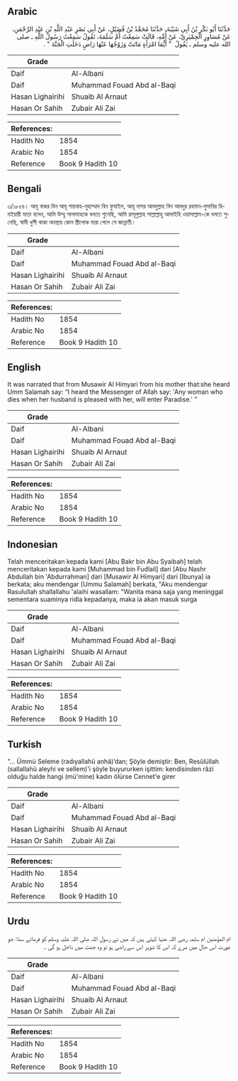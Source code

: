## Arabic


<div dir="rtl" lang="ar" style={{fontSize:'larger',backgroundColor:'#f8f9fa',padding:20}}>
حَدَّثَنَا أَبُو بَكْرِ بْنُ أَبِي شَيْبَةَ، حَدَّثَنَا مُحَمَّدُ بْنُ فُضَيْلٍ، عَنْ أَبِي نَصْرٍ عَبْدِ اللَّهِ بْنِ عَبْدِ الرَّحْمَنِ، عَنْ مُسَاوِرٍ الْحِمْيَرِيِّ، عَنْ أُمِّهِ، قَالَتْ سَمِعْتُ أُمَّ سَلَمَةَ، تَقُولُ سَمِعْتُ رَسُولَ اللَّهِ ـ صلى الله عليه وسلم ـ يَقُولُ ‏ "‏ أَيُّمَا امْرَأَةٍ مَاتَتْ وَزَوْجُهَا عَنْهَا رَاضٍ دَخَلَتِ الْجَنَّةَ ‏"‏ ‏.‏
</div>
<div style={{backgroundColor:'#f8f9fa',padding:20, marginBottom: 10}}><table> <thead> <tr> <th>Grade</th> <th></th> </tr> </thead> <tbody> <tr><td>Daif</td><td>Al-Albani</td></tr><tr><td>Daif</td><td>Muhammad Fouad Abd al-Baqi</td></tr><tr><td>Hasan Lighairihi</td><td>Shuaib Al Arnaut</td></tr><tr><td>Hasan Or Sahih</td><td>Zubair Ali Zai</td></tr></tbody></table><table> <thead> <tr> <th>References:</th> <th></th> </tr> </thead> <tbody><tr><td>Hadith No</td><td>1854</td></tr><tr><td>Arabic No</td><td>1854</td></tr><tr><td>Reference</td><td>Book 9 Hadith 10</td></tr></tbody></table></div>

## Bengali


<div dir="ltr" lang="bn" style={{fontSize:'larger',backgroundColor:'#f8f9fa',padding:20}}>
৩/১৮৫৪। আবূ বাকর বিন আবূ শায়বাহ-মুহাম্মাদ বিন ফুযাইল, আবূ নাসর আবদুল্লাহ বিন আবদুর রহমান-মুসাবির হিমইয়ারী মাতা বলেন, আমি উম্মু সালামাহকে বলতে শুনেছি, আমি রাসূলুল্লাহ সাল্লাল্লাহু আলাইহি ওয়াসাল্লাম-কে বলতে শুনেছি, স্বামী খুশী থাকা অবস্থায় কোন স্ত্রীলোক মারা গেলে সে জান্নাতী।
</div>
<div style={{backgroundColor:'#f8f9fa',padding:20, marginBottom: 10}}><table> <thead> <tr> <th>Grade</th> <th></th> </tr> </thead> <tbody> <tr><td>Daif</td><td>Al-Albani</td></tr><tr><td>Daif</td><td>Muhammad Fouad Abd al-Baqi</td></tr><tr><td>Hasan Lighairihi</td><td>Shuaib Al Arnaut</td></tr><tr><td>Hasan Or Sahih</td><td>Zubair Ali Zai</td></tr></tbody></table><table> <thead> <tr> <th>References:</th> <th></th> </tr> </thead> <tbody><tr><td>Hadith No</td><td>1854</td></tr><tr><td>Arabic No</td><td>1854</td></tr><tr><td>Reference</td><td>Book 9 Hadith 10</td></tr></tbody></table></div>

## English


<div dir="ltr" lang="en" style={{fontSize:'larger',backgroundColor:'#f8f9fa',padding:20}}>
It was narrated that from Musawir Al Himyari from his mother that:she heard Umm Salamah say: “I heard the Messenger of Allah say: 'Any woman who dies when her husband is pleased with her, will enter Paradise.' ”
</div>
<div style={{backgroundColor:'#f8f9fa',padding:20, marginBottom: 10}}><table> <thead> <tr> <th>Grade</th> <th></th> </tr> </thead> <tbody> <tr><td>Daif</td><td>Al-Albani</td></tr><tr><td>Daif</td><td>Muhammad Fouad Abd al-Baqi</td></tr><tr><td>Hasan Lighairihi</td><td>Shuaib Al Arnaut</td></tr><tr><td>Hasan Or Sahih</td><td>Zubair Ali Zai</td></tr></tbody></table><table> <thead> <tr> <th>References:</th> <th></th> </tr> </thead> <tbody><tr><td>Hadith No</td><td>1854</td></tr><tr><td>Arabic No</td><td>1854</td></tr><tr><td>Reference</td><td>Book 9 Hadith 10</td></tr></tbody></table></div>

## Indonesian


<div dir="ltr" lang="id" style={{fontSize:'larger',backgroundColor:'#f8f9fa',padding:20}}>
Telah menceritakan kepada kami [Abu Bakr bin Abu Syaibah] telah menceritakan kepada kami [Muhammad bin Fudlail] dari [Abu Nashr Abdullah bin 'Abdurrahman] dari [Musawir Al Himyari] dari [Ibunya] ia berkata; aku mendengar [Ummu Salamah] berkata, "Aku mendengar Rasulullah shallallahu 'alaihi wasallam: "Wanita mana saja yang meninggal sementara suaminya ridla kepadanya, maka ia akan masuk surga
</div>
<div style={{backgroundColor:'#f8f9fa',padding:20, marginBottom: 10}}><table> <thead> <tr> <th>Grade</th> <th></th> </tr> </thead> <tbody> <tr><td>Daif</td><td>Al-Albani</td></tr><tr><td>Daif</td><td>Muhammad Fouad Abd al-Baqi</td></tr><tr><td>Hasan Lighairihi</td><td>Shuaib Al Arnaut</td></tr><tr><td>Hasan Or Sahih</td><td>Zubair Ali Zai</td></tr></tbody></table><table> <thead> <tr> <th>References:</th> <th></th> </tr> </thead> <tbody><tr><td>Hadith No</td><td>1854</td></tr><tr><td>Arabic No</td><td>1854</td></tr><tr><td>Reference</td><td>Book 9 Hadith 10</td></tr></tbody></table></div>

## Turkish


<div dir="ltr" lang="tr" style={{fontSize:'larger',backgroundColor:'#f8f9fa',padding:20}}>
“... Ümmü Seleme (radıyallahü anhâ)’dan; Şöyle demiştir: Ben, Resûlüllah (sallallahü aleyhi ve sellem)'i şöyle buyururken işittim: kendisinden râzi olduğu halde hangi (mü'mine) kadın ölürse Cennet'e girer
</div>
<div style={{backgroundColor:'#f8f9fa',padding:20, marginBottom: 10}}><table> <thead> <tr> <th>Grade</th> <th></th> </tr> </thead> <tbody> <tr><td>Daif</td><td>Al-Albani</td></tr><tr><td>Daif</td><td>Muhammad Fouad Abd al-Baqi</td></tr><tr><td>Hasan Lighairihi</td><td>Shuaib Al Arnaut</td></tr><tr><td>Hasan Or Sahih</td><td>Zubair Ali Zai</td></tr></tbody></table><table> <thead> <tr> <th>References:</th> <th></th> </tr> </thead> <tbody><tr><td>Hadith No</td><td>1854</td></tr><tr><td>Arabic No</td><td>1854</td></tr><tr><td>Reference</td><td>Book 9 Hadith 10</td></tr></tbody></table></div>

## Urdu


<div dir="rtl" lang="ur" style={{fontSize:'larger',backgroundColor:'#f8f9fa',padding:20}}>
ام المؤمنین ام سلمہ رضی اللہ عنہا کہتی ہیں کہ میں نے رسول اللہ صلی اللہ علیہ وسلم کو فرماتے سنا: جو عورت اس حال میں مرے کہ اس کا شوہر اس سے راضی ہو تو وہ جنت میں داخل ہو گی ۔
</div>
<div style={{backgroundColor:'#f8f9fa',padding:20, marginBottom: 10}}><table> <thead> <tr> <th>Grade</th> <th></th> </tr> </thead> <tbody> <tr><td>Daif</td><td>Al-Albani</td></tr><tr><td>Daif</td><td>Muhammad Fouad Abd al-Baqi</td></tr><tr><td>Hasan Lighairihi</td><td>Shuaib Al Arnaut</td></tr><tr><td>Hasan Or Sahih</td><td>Zubair Ali Zai</td></tr></tbody></table><table> <thead> <tr> <th>References:</th> <th></th> </tr> </thead> <tbody><tr><td>Hadith No</td><td>1854</td></tr><tr><td>Arabic No</td><td>1854</td></tr><tr><td>Reference</td><td>Book 9 Hadith 10</td></tr></tbody></table></div>